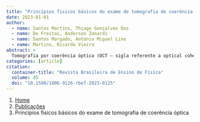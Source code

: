 ```yaml
---
title: "Princípios fisicos básicos do exame de tomografia de coerência óptica"
date: 2023-01-01
author:
  - name: Santos Martins, Thiago Gonçalves Dos
  - name: De Freitas, Anderson Zanardi
  - name: Santos Morgado, António Miguel Lino
  - name: Martins, Ricardo Vieira
abstract: > 
  Tomografia por coerência óptica (OCT – sigla referente a optical coherence tomography) é um exame de imagem não invasivo, capaz de gerar análises da seção transversal de tecidos biológicos. O exame de OCT gera imagens a partir da luz refletida e retroespalhada pelos materiais, possuindo diversas aplicações em várias áreas da saúde, como na oftalmologia, cardiologia e gastroenterologia por exemplo. O escopo deste texto é apresentar de forma didática os princípios do funcionamento da tomografia obtida através de fontes de luz coerentes. , Optical coherence tomography (OCT) is a non-invasive imaging modality capable of generating cross-sectional analysis of biological tissues. The OCT generates images from light reflected and backscattered by the materials, having several applications in various areas of health, such as ophthalmology, dermatology and dentistry, for example. The scope of this text is to present in a didactic way the principles of the operation of tomography obtained through coherent light sources.
categories: [article]
citation: 
  container-title: "Revista Brasileira de Ensino de Física"
  volume: 45
  doi: "10.1590/1806-9126-rbef-2023-0125"
---
```


```{=html}
<nav aria-label="breadcrumb">
  <ol class="breadcrumb">
    <li class="breadcrumb-item"><a href="../../index.html">Home</a></li>
    <li class="breadcrumb-item"><a href="../index.html">Publicações</a></li>
    <li class="breadcrumb-item active" aria-current="page">Princípios fisicos básicos do exame de tomografia de coerência óptica</li>
  </ol>
</nav>
```
